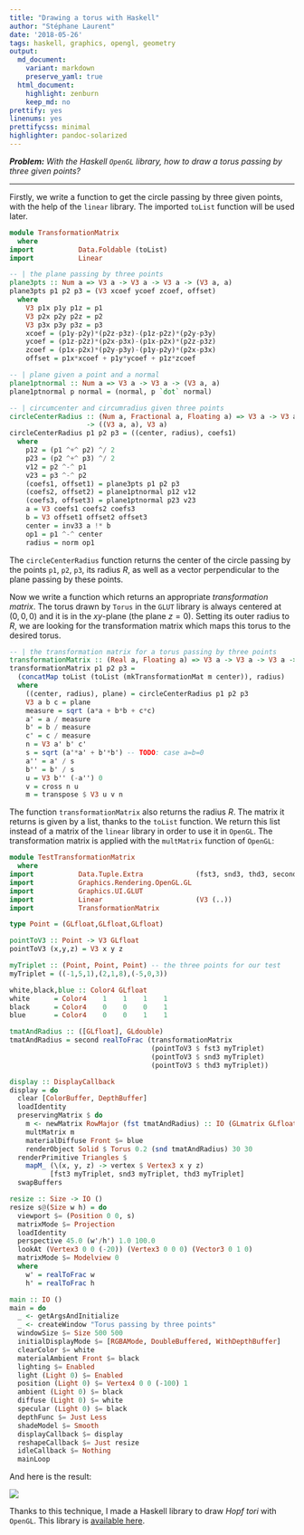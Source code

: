 ```yaml
---
title: "Drawing a torus with Haskell"
author: "Stéphane Laurent"
date: '2018-05-26'
tags: haskell, graphics, opengl, geometry
output:
  md_document:
    variant: markdown
    preserve_yaml: true
  html_document:
    highlight: zenburn
    keep_md: no
prettify: yes
linenums: yes
prettifycss: minimal
highlighter: pandoc-solarized
---
```


***Problem:*** *With the Haskell `OpenGL` library, how to draw a torus passing by three given points?*

___

Firstly, we write a function to get the circle passing by three given points, 
with the help of the `linear` library. The imported `toList` function will be 
used later.

```haskell
module TransformationMatrix
  where
import           Data.Foldable (toList)
import           Linear

-- | the plane passing by three points
plane3pts :: Num a => V3 a -> V3 a -> V3 a -> (V3 a, a)
plane3pts p1 p2 p3 = (V3 xcoef ycoef zcoef, offset)
  where
    V3 p1x p1y p1z = p1
    V3 p2x p2y p2z = p2
    V3 p3x p3y p3z = p3
    xcoef = (p1y-p2y)*(p2z-p3z)-(p1z-p2z)*(p2y-p3y)
    ycoef = (p1z-p2z)*(p2x-p3x)-(p1x-p2x)*(p2z-p3z)
    zcoef = (p1x-p2x)*(p2y-p3y)-(p1y-p2y)*(p2x-p3x)
    offset = p1x*xcoef + p1y*ycoef + p1z*zcoef

-- | plane given a point and a normal
plane1ptnormal :: Num a => V3 a -> V3 a -> (V3 a, a)
plane1ptnormal p normal = (normal, p `dot` normal)

-- | circumcenter and circumradius given three points
circleCenterRadius :: (Num a, Fractional a, Floating a) => V3 a -> V3 a -> V3 a
                   -> ((V3 a, a), V3 a)
circleCenterRadius p1 p2 p3 = ((center, radius), coefs1)
  where
    p12 = (p1 ^+^ p2) ^/ 2
    p23 = (p2 ^+^ p3) ^/ 2
    v12 = p2 ^-^ p1
    v23 = p3 ^-^ p2
    (coefs1, offset1) = plane3pts p1 p2 p3
    (coefs2, offset2) = plane1ptnormal p12 v12
    (coefs3, offset3) = plane1ptnormal p23 v23
    a = V3 coefs1 coefs2 coefs3
    b = V3 offset1 offset2 offset3
    center = inv33 a !* b
    op1 = p1 ^-^ center
    radius = norm op1
```

The `circleCenterRadius` function returns the center of the circle passing by 
the points `p1`, `p2`, `p3`, its radius $R$, as well as a vector perpendicular to 
the plane passing by these points.

Now we write a function which returns an appropriate *transformation matrix*. 
The torus drawn by `Torus` in the `GLUT` library is always centered at $(0,0,0)$ 
and it is in the $xy$-plane (the plane $z=0$). Setting its outer radius to $R$, 
we are looking for the transformation matrix which maps this torus to the 
desired torus. 

```haskell
-- | the transformation matrix for a torus passing by three points 
transformationMatrix :: (Real a, Floating a) => V3 a -> V3 a -> V3 a -> ([a], a)
transformationMatrix p1 p2 p3 =
  (concatMap toList (toList (mkTransformationMat m center)), radius)
  where
    ((center, radius), plane) = circleCenterRadius p1 p2 p3
    V3 a b c = plane
    measure = sqrt (a*a + b*b + c*c)
    a' = a / measure
    b' = b / measure
    c' = c / measure
    n = V3 a' b' c'
    s = sqrt (a'*a' + b'*b') -- TODO: case a=b=0
    a'' = a' / s
    b'' = b' / s
    u = V3 b'' (-a'') 0
    v = cross n u
    m = transpose $ V3 u v n
```

The function `transformationMatrix` also returns the radius $R$. 
The matrix it returns is given by a list, thanks to the `toList` function. 
We return this list instead of a matrix of the `linear` library in order to use 
it in `OpenGL`. The transformation matrix is applied with the `multMatrix` 
function of `OpenGL`:

```haskell
module TestTransformationMatrix
  where
import           Data.Tuple.Extra             (fst3, snd3, thd3, second)
import           Graphics.Rendering.OpenGL.GL
import           Graphics.UI.GLUT
import           Linear                       (V3 (..))
import           TransformationMatrix

type Point = (GLfloat,GLfloat,GLfloat)

pointToV3 :: Point -> V3 GLfloat
pointToV3 (x,y,z) = V3 x y z

myTriplet :: (Point, Point, Point) -- the three points for our test
myTriplet = ((-1,5,1),(2,1,8),(-5,0,3))

white,black,blue :: Color4 GLfloat
white      = Color4    1    1    1    1
black      = Color4    0    0    0    1
blue       = Color4    0    0    1    1

tmatAndRadius :: ([GLfloat], GLdouble)
tmatAndRadius = second realToFrac (transformationMatrix
                                   (pointToV3 $ fst3 myTriplet)
                                   (pointToV3 $ snd3 myTriplet)
                                   (pointToV3 $ thd3 myTriplet))

display :: DisplayCallback
display = do
  clear [ColorBuffer, DepthBuffer]
  loadIdentity
  preservingMatrix $ do
    m <- newMatrix RowMajor (fst tmatAndRadius) :: IO (GLmatrix GLfloat)
    multMatrix m
    materialDiffuse Front $= blue
    renderObject Solid $ Torus 0.2 (snd tmatAndRadius) 30 30
  renderPrimitive Triangles $
    mapM_ (\(x, y, z) -> vertex $ Vertex3 x y z)
          [fst3 myTriplet, snd3 myTriplet, thd3 myTriplet]
  swapBuffers

resize :: Size -> IO ()
resize s@(Size w h) = do
  viewport $= (Position 0 0, s)
  matrixMode $= Projection
  loadIdentity
  perspective 45.0 (w'/h') 1.0 100.0
  lookAt (Vertex3 0 0 (-20)) (Vertex3 0 0 0) (Vector3 0 1 0)
  matrixMode $= Modelview 0
  where
    w' = realToFrac w
    h' = realToFrac h

main :: IO ()
main = do
  _ <- getArgsAndInitialize
  _ <- createWindow "Torus passing by three points"
  windowSize $= Size 500 500
  initialDisplayMode $= [RGBAMode, DoubleBuffered, WithDepthBuffer]
  clearColor $= white
  materialAmbient Front $= black
  lighting $= Enabled
  light (Light 0) $= Enabled
  position (Light 0) $= Vertex4 0 0 (-100) 1
  ambient (Light 0) $= black
  diffuse (Light 0) $= white
  specular (Light 0) $= black
  depthFunc $= Just Less
  shadeModel $= Smooth
  displayCallback $= display
  reshapeCallback $= Just resize
  idleCallback $= Nothing
  mainLoop
```

And here is the result:

![](figures/torusPassingByThreePoints.png)

Thanks to this technique, I made a Haskell library to draw *Hopf tori* with 
`OpenGL`. This library is [available here](https://github.com/stla/villarceau). 